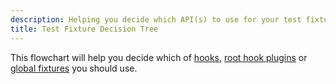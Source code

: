 ```yaml
---
description: Helping you decide which API(s) to use for your test fixtures.
title: Test Fixture Decision Tree
---
```


This flowchart will help you decide which of [hooks](../features/hooks), [root hook plugins](../features/root-hook-plugins) or [global fixtures](../features/global-fixtures) you should use.


<FixtureWizard />
